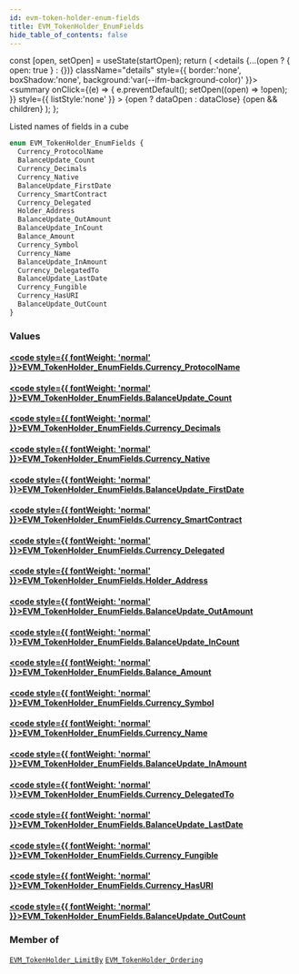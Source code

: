 ```yaml
---
id: evm-token-holder-enum-fields
title: EVM_TokenHolder_EnumFields
hide_table_of_contents: false
---
```







  const [open, setOpen] = useState(startOpen);
  return (
    <details {...(open ? { open: true } : {})} className="details" style={{ border:'none', boxShadow:'none', background:'var(--ifm-background-color)' }}>
      <summary
        onClick={(e) => {
          e.preventDefault();
          setOpen((open) => !open);
        }}
        style={{ listStyle:'none' }}
      >
      {open ? dataOpen : dataClose}
      </summary>
      {open && children}
    </details>
  );
};








Listed names of fields in a cube


```graphql
enum EVM_TokenHolder_EnumFields {
  Currency_ProtocolName
  BalanceUpdate_Count
  Currency_Decimals
  Currency_Native
  BalanceUpdate_FirstDate
  Currency_SmartContract
  Currency_Delegated
  Holder_Address
  BalanceUpdate_OutAmount
  BalanceUpdate_InCount
  Balance_Amount
  Currency_Symbol
  Currency_Name
  BalanceUpdate_InAmount
  Currency_DelegatedTo
  BalanceUpdate_LastDate
  Currency_Fungible
  Currency_HasURI
  BalanceUpdate_OutCount
}
```




### Values

#### [<code style={{ fontWeight: 'normal' }}>EVM_TokenHolder_EnumFields.<b>Currency_ProtocolName</b></code>](#)  
> 
> 
> 
> 

#### [<code style={{ fontWeight: 'normal' }}>EVM_TokenHolder_EnumFields.<b>BalanceUpdate_Count</b></code>](#)  
> 
> 
> 
> 

#### [<code style={{ fontWeight: 'normal' }}>EVM_TokenHolder_EnumFields.<b>Currency_Decimals</b></code>](#)  
> 
> 
> 
> 

#### [<code style={{ fontWeight: 'normal' }}>EVM_TokenHolder_EnumFields.<b>Currency_Native</b></code>](#)  
> 
> 
> 
> 

#### [<code style={{ fontWeight: 'normal' }}>EVM_TokenHolder_EnumFields.<b>BalanceUpdate_FirstDate</b></code>](#)  
> 
> 
> 
> 

#### [<code style={{ fontWeight: 'normal' }}>EVM_TokenHolder_EnumFields.<b>Currency_SmartContract</b></code>](#)  
> 
> 
> 
> 

#### [<code style={{ fontWeight: 'normal' }}>EVM_TokenHolder_EnumFields.<b>Currency_Delegated</b></code>](#)  
> 
> 
> 
> 

#### [<code style={{ fontWeight: 'normal' }}>EVM_TokenHolder_EnumFields.<b>Holder_Address</b></code>](#)  
> 
> 
> 
> 

#### [<code style={{ fontWeight: 'normal' }}>EVM_TokenHolder_EnumFields.<b>BalanceUpdate_OutAmount</b></code>](#)  
> 
> 
> 
> 

#### [<code style={{ fontWeight: 'normal' }}>EVM_TokenHolder_EnumFields.<b>BalanceUpdate_InCount</b></code>](#)  
> 
> 
> 
> 

#### [<code style={{ fontWeight: 'normal' }}>EVM_TokenHolder_EnumFields.<b>Balance_Amount</b></code>](#)  
> 
> 
> 
> 

#### [<code style={{ fontWeight: 'normal' }}>EVM_TokenHolder_EnumFields.<b>Currency_Symbol</b></code>](#)  
> 
> 
> 
> 

#### [<code style={{ fontWeight: 'normal' }}>EVM_TokenHolder_EnumFields.<b>Currency_Name</b></code>](#)  
> 
> 
> 
> 

#### [<code style={{ fontWeight: 'normal' }}>EVM_TokenHolder_EnumFields.<b>BalanceUpdate_InAmount</b></code>](#)  
> 
> 
> 
> 

#### [<code style={{ fontWeight: 'normal' }}>EVM_TokenHolder_EnumFields.<b>Currency_DelegatedTo</b></code>](#)  
> 
> 
> 
> 

#### [<code style={{ fontWeight: 'normal' }}>EVM_TokenHolder_EnumFields.<b>BalanceUpdate_LastDate</b></code>](#)  
> 
> 
> 
> 

#### [<code style={{ fontWeight: 'normal' }}>EVM_TokenHolder_EnumFields.<b>Currency_Fungible</b></code>](#)  
> 
> 
> 
> 

#### [<code style={{ fontWeight: 'normal' }}>EVM_TokenHolder_EnumFields.<b>Currency_HasURI</b></code>](#)  
> 
> 
> 
> 

#### [<code style={{ fontWeight: 'normal' }}>EVM_TokenHolder_EnumFields.<b>BalanceUpdate_OutCount</b></code>](#)  
> 
> 
> 
> 



### Member of

[`EVM_TokenHolder_LimitBy`](/docs/graphql-reference/inputs/evm-token-holder-limit-by)  <Badge class="badge badge--secondary" text="input"/><Bullet />[`EVM_TokenHolder_Ordering`](/docs/graphql-reference/inputs/evm-token-holder-ordering)  <Badge class="badge badge--secondary" text="input"/>

